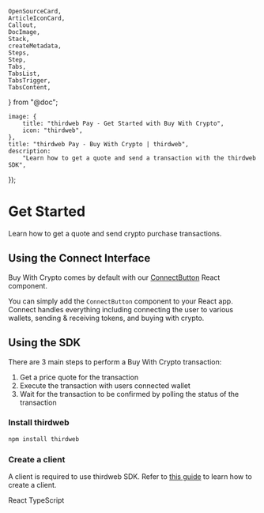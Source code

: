 	OpenSourceCard,
	ArticleIconCard,
	Callout,
	DocImage,
	Stack,
	createMetadata,
	Steps,
	Step,
	Tabs,
	TabsList,
	TabsTrigger,
	TabsContent,
} from "@doc";

	image: {
		title: "thirdweb Pay - Get Started with Buy With Crypto",
		icon: "thirdweb",
	},
	title: "thirdweb Pay - Buy With Crypto | thirdweb",
	description:
		"Learn how to get a quote and send a transaction with the thirdweb SDK",
});

# Get Started

Learn how to get a quote and send crypto purchase transactions.

## Using the Connect Interface

Buy With Crypto comes by default with our [ConnectButton](/typescript/v5/react/components/ConnectButton) React component.

You can simply add the `ConnectButton` component to your React app. Connect handles everything including connecting the user to various wallets, sending & receiving tokens, and buying with crypto.

## Using the SDK

There are 3 main steps to perform a Buy With Crypto transaction:

1. Get a price quote for the transaction
2. Execute the transaction with users connected wallet
3. Wait for the transaction to be confirmed by polling the status of the transaction

### Install thirdweb

```bash
npm install thirdweb
```

### Create a client

A client is required to use thirdweb SDK. Refer to [this guide](/typescript/v5/client) to learn how to create a client.

<Tabs defaultValue="tab-1">
	<TabsList>
		<TabsTrigger value="tab-1">React</TabsTrigger>
		<TabsTrigger value="tab-2">TypeScript</TabsTrigger>
	</TabsList>

<TabsContent value="tab-1">
	<ReactExampleMDX />
</TabsContent>

<TabsContent value="tab-2">
	<TypeScriptExampleMDX />
</TabsContent>

</Tabs>

